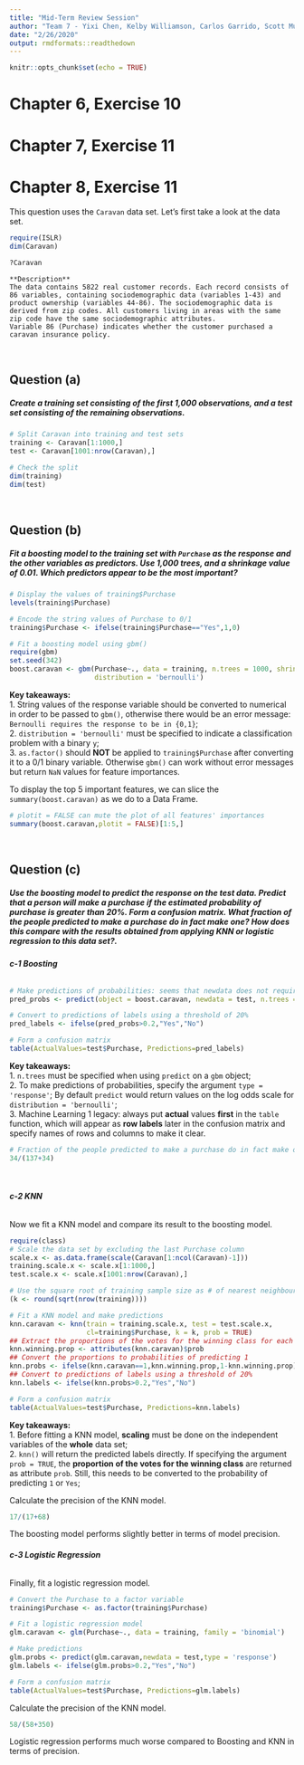 ---
title: "Mid-Term Review Session"
author: "Team 7 - Yixi Chen, Kelby Williamson, Carlos Garrido, Scott Mundy"
date: "2/26/2020"
output: rmdformats::readthedown
---

```{r setup, include=FALSE}
knitr::opts_chunk$set(echo = TRUE)
```
# Chapter 6, Exercise 10

# Chapter 7, Exercise 11

# Chapter 8, Exercise 11

This question uses the `Caravan` data set.
Let's first take a look at the data set.
```{r, message=FALSE}
require(ISLR)
dim(Caravan)
```

```{r eval=FALSE}
?Caravan
```

```
**Description**
The data contains 5822 real customer records. Each record consists of 86 variables, containing sociodemographic data (variables 1-43) and product ownership (variables 44-86). The sociodemographic data is derived from zip codes. All customers living in areas with the same zip code have the same sociodemographic attributes. 
Variable 86 (Purchase) indicates whether the customer purchased a caravan insurance policy.
```
<br>

## Question (a)
##### Create a training set consisting of the first 1,000 observations, and a test set consisting of the remaining observations.

```{r}
# Split Caravan into training and test sets
training <- Caravan[1:1000,]
test <- Caravan[1001:nrow(Caravan),]

# Check the split
dim(training)
dim(test)
```
<br>

## Question (b)
##### Fit a boosting model to the training set with `Purchase` as the response and the other variables as predictors. Use 1,000 trees, and a shrinkage value of 0.01. Which predictors appear to be the most important?

```{r, warning=FALSE, message=FALSE}
# Display the values of training$Purchase
levels(training$Purchase)

# Encode the string values of Purchase to 0/1
training$Purchase <- ifelse(training$Purchase=="Yes",1,0)

# Fit a boosting model using gbm()
require(gbm)
set.seed(342)
boost.caravan <- gbm(Purchase~., data = training, n.trees = 1000, shrinkage = 0.01,
                     distribution = 'bernoulli')
```
**Key takeaways:**<br>
1. String values of the response variable should be converted to numerical in order to be passed to `gbm()`, otherwise there would be an error message: `Bernoulli requires the response to be in {0,1}`;<br>
2. `distribution = 'bernoulli'` must be specified to indicate a classification problem with a binary `y`;<br>
3. `as.factor()` should **NOT** be applied to `training$Purchase` after converting it to a 0/1 binary variable. Otherwise `gbm()` can work without error messages but return `NaN` values for feature importances.


To display the top 5 important features, we can slice the `summary(boost.caravan)` as we do to a Data Frame.
```{r}
# plotit = FALSE can mute the plot of all features' importances
summary(boost.caravan,plotit = FALSE)[1:5,]
```
<br>

## Question (c)
##### Use the boosting model to predict the response on the test data. Predict that a person will make a purchase if the estimated probability of purchase is greater than 20%. Form a confusion matrix. What fraction of the people predicted to make a purchase do in fact make one? How does this compare with the results obtained from applying KNN or logistic regression to this data set?.

###### **c-1 Boosting** <br>
```{r}
# Make predictions of probabilities: seems that newdata does not require a 0/1 binary response variable
pred_probs <- predict(object = boost.caravan, newdata = test, n.trees = 1000, type = 'response')

# Convert to predictions of labels using a threshold of 20%
pred_labels <- ifelse(pred_probs>0.2,"Yes","No")

# Form a confusion matrix
table(ActualValues=test$Purchase, Predictions=pred_labels)
```
**Key takeaways:**<br>
1. `n.trees` must be specified when using `predict` on a `gbm` object;<br>
2. To make predictions of probabilities, specify the argument `type = 'response'`; By default `predict` would return values on the log odds scale for `distribution = 'bernoulli'`;<br>
3. Machine Learning 1 legacy: always put **actual** values **first** in the `table` function, which will appear as **row labels** later in the confusion matrix and specify names of rows and columns to make it clear.

```{r}
# Fraction of the people predicted to make a purchase do in fact make one -> What's the name of this value?
34/(137+34)
```
<br>

###### **c-2 KNN** <br>
Now we fit a KNN model and compare its result to the boosting model.
```{r, message=FALSE}
require(class)
# Scale the data set by excluding the last Purchase column
scale.x <- as.data.frame(scale(Caravan[1:ncol(Caravan)-1]))
training.scale.x <- scale.x[1:1000,]
test.scale.x <- scale.x[1001:nrow(Caravan),]

# Use the square root of training sample size as # of nearest neighbours in KNN
(k <- round(sqrt(nrow(training))))

# Fit a KNN model and make predictions
knn.caravan <- knn(train = training.scale.x, test = test.scale.x, 
                   cl=training$Purchase, k = k, prob = TRUE)
## Extract the proportions of the votes for the winning class for each prediction
knn.winning.prop <- attributes(knn.caravan)$prob
## Convert the proportions to probabilities of predicting 1
knn.probs <- ifelse(knn.caravan==1,knn.winning.prop,1-knn.winning.prop)
## Convert to predictions of labels using a threshold of 20%
knn.labels <- ifelse(knn.probs>0.2,"Yes","No")

# Form a confusion matrix
table(ActualValues=test$Purchase, Predictions=knn.labels)
```
**Key takeaways:**<br>
1. Before fitting a KNN model, **scaling** must be done on the independent variables of the **whole** data set;<br>
2. `knn()` will return the predicted labels directly. If specifying the argument `prob = TRUE`, the **proportion of the votes for the winning class** are returned as attribute `prob`. Still, this needs to be converted to the probability of predicting `1` or `Yes`;<br>

Calculate the precision of the KNN model.
```{r}
17/(17+68)
```
The boosting model performs slightly better in terms of model precision.<br>


###### **c-3 Logistic Regression** <br>
Finally, fit a logistic regression model.
```{r, warning=FALSE}
# Convert the Purchase to a factor variable
training$Purchase <- as.factor(training$Purchase)

# Fit a logistic regression model
glm.caravan <- glm(Purchase~., data = training, family = 'binomial')

# Make predictions
glm.probs <- predict(glm.caravan,newdata = test,type = 'response')
glm.labels <- ifelse(glm.probs>0.2,"Yes","No")

# Form a confusion matrix
table(ActualValues=test$Purchase, Predictions=glm.labels)
```
Calculate the precision of the KNN model.
```{r}
58/(58+350)
```
Logistic regression performs much worse compared to Boosting and KNN in terms of precision.